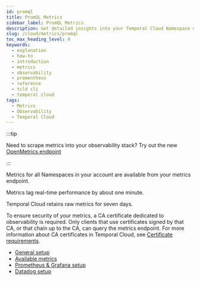 ```yaml
---
id: promql
title: PromQL Metrics
sidebar_label: PromQL Metrics
description: Get detailed insights into your Temporal Cloud Namespace metrics using your own observability tool. Access data with a CA certificate and retain raw metrics for seven days.
slug: /cloud/metrics/promql
toc_max_heading_level: 4
keywords:
  - explanation
  - how-to
  - introduction
  - metrics
  - observability
  - promentheus
  - reference
  - tcld cli
  - temporal cloud
tags:
  - Metrics
  - Observability
  - Temporal Cloud
---
```


:::tip

Need to scrape metrics into your observability stack? Try out the new [OpenMetrics endpoint](/cloud/metrics/openmetrics)

:::

Metrics for all Namespaces in your account are available from your metrics endpoint.

Metrics lag real-time performance by about one minute.

Temporal Cloud retains raw metrics for seven days.

To ensure security of your metrics, a CA certificate dedicated to observability is required.
Only clients that use certificates signed by that CA, or that chain up to the CA, can query the metrics endpoint.
For more information about CA certificates in Temporal Cloud, see [Certificate requirements](/cloud/certificates#certificate-requirements).

- [General setup](/production-deployment/cloud/metrics/general-setup)
- [Available metrics](/production-deployment/cloud/metrics/reference)
- [Prometheus & Grafana setup](/cloud/metrics/prometheus-grafana)
- [Datadog setup](/cloud/metrics/datadog)
